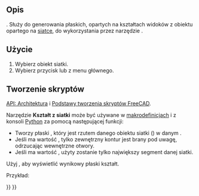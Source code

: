 <languages/>

{{Docnav
|
|
|[[Arch_Workbench|Arch]]
|IconL=
|IconR=
|IconC=Workbench_Arch.svg
}}

{{VeryImportantMessage|TO POLECENIE JEST PRZESTARZAŁE<br>
Nie jest dostępne w {{VersionPlus/pl|1.0}}.}}

{{GuiCommand/pl
|Name=Arch 3Views,
|Name/pl=Architektura: Trzy widoki
|MenuLocation=Architektura → Narzędzia → Trzy widoki
|Workbenches=[[Arch_Workbench/pl|Architektura]]
|SeeAlso=[[Arch_SplitMesh/pl|Podziel siatkę]], [[Arch_MeshToShape/pl|Kształt z siatki]]
}}

<span id="Description"></span>
==Opis==

{{Emphasis|Polecenie to nie jest obecnie używane}}. Służy do generowania płaskich, opartych na kształtach widoków z obiektu opartego na [[Mesh_Workbench/pl|siatce]], do wykorzystania przez narzędzie {{Button|[[Image:Arch Equipment.svg|24px]] [[Arch_Equipment/pl|Wyposażenie]]}}.

<span id="Usage"></span>
==Użycie== 

# Wybierz obiekt siatki.
# Wybierz przycisk {{KEY|[[Image:Arch 3Views.svg|16px]]}} lub {{MenuCommand|Architektura → Narzędzia → [[Image:Arch 3Views.svg|16px]] Trzy widoki}} z menu głównego.

<span id="Scripting"></span>
==Tworzenie skryptów==

{{Emphasis|Zobacz również:}} [[Arch_API/pl|API: Architektura]] i [[FreeCAD_Scripting_Basics/pl|Podstawy tworzenia skryptów FreeCAD]].

Narzędzie '''Kształt z siatki''' może być używane w [[Macros/pl|makrodefinicjach]] i z konsoli [[Python/pl|Python]] za pomocą następującej funkcji:
{{Code|code=
shape = createMeshView(obj, direction=FreeCAD.Vector(0, 0, -1), outeronly=False, largestonly=False)
}}
* Tworzy płaski {{incode|shape}}, który jest rzutem danego obiektu siatki ({{incode|obj}}) w danym {{incode|direction}}.
* Jeśli {{incode|outeronly}} ma wartość {{incode|True}}, tylko zewnętrzny kontur jest brany pod uwagę, odrzucając wewnętrzne otwory.
* Jeśli {{incode|largestonly}} ma wartość {{incode|True}}, użyty zostanie tylko największy segment danej siatki.

Użyj {{incode|Part.show()}}, aby wyświetlić wynikowy płaski kształt.

Przykład:
{{Code|code=
import FreeCAD, Draft, Arch, Mesh, MeshPart

Line = Draft.makeWire([FreeCAD.Vector(0, 0, 0), FreeCAD.Vector(2000, 2000, 0)])
Wall = Arch.makeWall(Line, width=150, height=3000)
FreeCAD.ActiveDocument.recompute()

Shape = Wall.Shape.copy(False)
Shape.Placement = Wall.getGlobalPlacement()

mesh_obj = FreeCAD.ActiveDocument.addObject("Mesh::Feature", "Mesh")
mesh_obj.Mesh = MeshPart.meshFromShape(Shape=Shape, MaxLength=520)
mesh_obj.ViewObject.DisplayMode = "Flat Lines"
FreeCAD.ActiveDocument.recompute()

XAxis = FreeCAD.Vector(1, 0, 0)
YAxis = FreeCAD.Vector(0, 1, 0)
ZAxis = FreeCAD.Vector(0, 0, -1)

s1 = Arch.createMeshView(mesh_obj, ZAxis)
s2 = Arch.createMeshView(mesh_obj, XAxis)
s3 = Arch.createMeshView(mesh_obj, YAxis)

Part.show(s1)
Part.show(s2)
Part.show(s3)

Wall.ViewObject.Visibility = False
mesh_obj.ViewObject.Visibility = False
}}


{{Docnav/pl
|
|
|[[Arch_Workbench/pl|środowisko pracy Architektura]]
|IconL=
|IconR=
|IconC=Workbench_Arch.svg
}}

{{BIM_Tools_navi{{#translation:}}}}
{{Userdocnavi{{#translation:}}}}